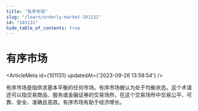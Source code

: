 ```yaml
---
title: "有序市场"
slug: "/learn/orderly-market-101131"
id: "101131"
hide_table_of_contents: true
---
```



# 有序市场

<ArticleMeta id={101131} updatedAt={'2023-09-26 13:58:54'} />
<div className='border-solid border-b border-t-0 my-4 border-[var(--ifm-color-gray-300)]' />

有序市场是指供求基本平衡的任何市场。有序市场被认为处于均衡状态。这个术语还可以指交易商品、服务或金融证券的交易场所，在这个交易场所中交易公平、可靠、安全、准确且高效。有序市场有助于经济增长。
